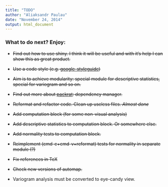 ```yaml
---
title: "TODO"
author: "Aliaksandr Paulau"
date: "November 24, 2014"
output: html_document
---
```


### What to do next? Enjoy:

* ~~Find out how to use shiny. I think it will be useful and with it's help I can show this as great product.~~

* ~~Use a code style (e.g. [google-styleguide](https://google-styleguide.googlecode.com/svn/trunk/Rguide.xml))~~

* ~~Aim is to achieve modularity: special module for descriptive statistics, special for variogram and so on.~~

* ~~Find out more about [packrat](http://rstudio.github.io/packrat): dependency manager.~~

* ~~Reformat and refactor code. Clean up useless files. _Almost done_~~

* ~~Add computation block (for some non-visual analysis)~~

* ~~Add descriptive statistics to computation block. Or somewhere else.~~

* ~~Add normality tests to computation block.~~

* ~~Reimplement (cmd-c+cmd-v+reformat) tests for normality in separate module (?)~~

* ~~Fix references in TeX~~

* ~~Check new versions of automap.~~

* Variogram analysis must be converted to eye-candy view.
